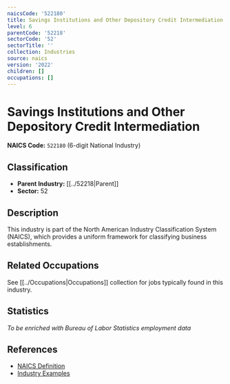 ```yaml
---
naicsCode: '522180'
title: Savings Institutions and Other Depository Credit Intermediation
level: 6
parentCode: '52218'
sectorCode: '52'
sectorTitle: ''
collection: Industries
source: naics
version: '2022'
children: []
occupations: []
---
```

# Savings Institutions and Other Depository Credit Intermediation

**NAICS Code:** `522180` (6-digit National Industry)

## Classification

- **Parent Industry:** [[../52218|Parent]]
- **Sector:** 52

## Description

This industry is part of the North American Industry Classification System (NAICS), which provides a uniform framework for classifying business establishments.

## Related Occupations

See [[../Occupations|Occupations]] collection for jobs typically found in this industry.

## Statistics

*To be enriched with Bureau of Labor Statistics employment data*

## References

- [NAICS Definition](https://www.census.gov/naics/)
- [Industry Examples](https://www.census.gov/naics/2022NAICS/)
